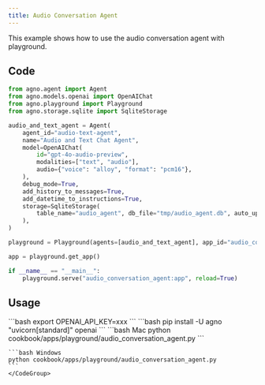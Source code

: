 ```yaml
---
title: Audio Conversation Agent
---
```


This example shows how to use the audio conversation agent with playground.

## Code

```python cookbook/apps/playground/audio_conversation_agent.py 
from agno.agent import Agent
from agno.models.openai import OpenAIChat
from agno.playground import Playground
from agno.storage.sqlite import SqliteStorage

audio_and_text_agent = Agent(
    agent_id="audio-text-agent",
    name="Audio and Text Chat Agent",
    model=OpenAIChat(
        id="gpt-4o-audio-preview",
        modalities=["text", "audio"],
        audio={"voice": "alloy", "format": "pcm16"},
    ),
    debug_mode=True,
    add_history_to_messages=True,
    add_datetime_to_instructions=True,
    storage=SqliteStorage(
        table_name="audio_agent", db_file="tmp/audio_agent.db", auto_upgrade_schema=True
    ),
)

playground = Playground(agents=[audio_and_text_agent], app_id="audio_conversation_app", name="Audio Conversation App", description="Audio Conversation App")

app = playground.get_app()

if __name__ == "__main__":
    playground.serve("audio_conversation_agent:app", reload=True)

```

## Usage

<Steps>
  <Snippet file="create-venv-step.mdx" />

  <Step title="Set your API key">
    ```bash
    export OPENAI_API_KEY=xxx
    ```
  </Step>

  <Step title="Install libraries">
    ```bash
    pip install -U agno "uvicorn[standard]" openai
    ```
  </Step>

  <Step title="Run Agent">
    <CodeGroup>
    ```bash Mac
    python cookbook/apps/playground/audio_conversation_agent.py
    ```

    ```bash Windows
    python cookbook/apps/playground/audio_conversation_agent.py
    ```
    </CodeGroup>
  </Step>
</Steps> 